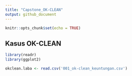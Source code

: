 ```yaml
---
title: "Capstone_OK-CLEAN"
output: github_document
---
```


```r
knitr::opts_chunk$set(echo = TRUE)
```

## Kasus OK-CLEAN


```r
library(readr)
library(ggplot2)
```

```r
okclean.laba <- read.csv('001_ok-clean_keuntungan.csv')


```

